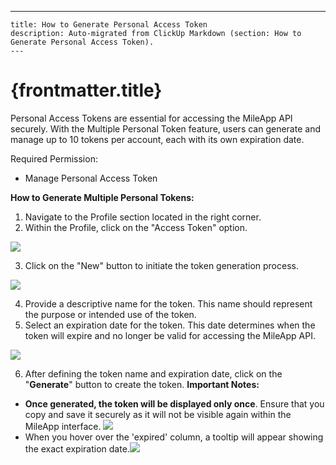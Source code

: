 ---
    title: How to Generate Personal Access Token
    description: Auto-migrated from ClickUp Markdown (section: How to Generate Personal Access Token).
    ---

# {frontmatter.title}

Personal Access Tokens are essential for accessing the MileApp API securely. With the Multiple Personal Token feature, users can generate and manage up to 10 tokens per account, each with its own expiration date.

Required Permission:
*   Manage Personal Access Token

**How to Generate Multiple Personal Tokens:**
1. Navigate to the Profile section located in the right corner.
2. Within the Profile, click on the "Access Token" option.

![](https://t3837933.p.clickup-attachments.com/t3837933/59cf5b7b-222a-4997-9683-7d7a88015515/image.png)

3. Click on the "New" button to initiate the token generation process.

![](https://t3837933.p.clickup-attachments.com/t3837933/80c2c053-1055-4868-a816-6a7f5b3cfe14/image.png)

4. Provide a descriptive name for the token. This name should represent the purpose or intended use of the token.
5. Select an expiration date for the token. This date determines when the token will expire and no longer be valid for accessing the MileApp API.

![](https://t3837933.p.clickup-attachments.com/t3837933/3ed45b6b-9738-4169-bccc-ba6dff6e772e/image.png)

6. After defining the token name and expiration date, click on the "**Generate**" button to create the token.
**Important Notes:**
*   **Once generated, the token will be displayed only once**. Ensure that you copy and save it securely as it will not be visible again within the MileApp interface.
![](https://t3837933.p.clickup-attachments.com/t3837933/a5e0bd64-852c-4e0d-aaf3-bfc74eed0d55/image.png)
*   When you hover over the 'expired' column, a tooltip will appear showing the exact expiration date.![](https://t3837933.p.clickup-attachments.com/t3837933/deb98c30-3363-4745-98fc-073ea0aa9d48/image.png)
